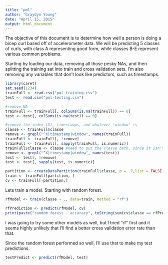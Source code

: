 ```yaml
---
title: "pml"
author: "Graydyn Young"
date: "April 15, 2015"
output: html_document
---
```


The objective of this document is to determine how well a person is doing a bicep curl based off of accelerometer data.  We will be predicting 5 classes of curls, with class A representing good form, while classes B-E represent various common problems.

Starting by loading our data, removing all those pesky NAs, and then splitting the training set into train and cross validation sets.
I'm also removing any variables that don't look like predictors, such as timestamps.
```r
library(caret)
set.seed(1234)
trainFull <- read.csv("pml-training.csv")
test <- read.csv("pml-testing.csv")

#remove NA
trainFull <- trainFull[, colSums(is.na(trainFull)) == 0] 
test <- test[, colSums(is.na(test)) == 0] 

#remove the index (X), timestamps, and whatever 'window' is
classe <- trainFull$classe
remove <- grepl("^X|timestamp|window", names(trainFull))
trainFull <- trainFull[, !remove]
trainFull <- trainFull[, sapply(trainFull, is.numeric)]
trainFull$classe <- classe #need to put the classe back, since it isn't numeric
remove <- grepl("^X|timestamp|window", names(test))
test <- test[, !remove]
test <- test[, sapply(test, is.numeric)]

partition <- createDataPartition(trainFull$classe, p = .7,list = FALSE,times = 1)
train <- trainFull[partition, ]
cv <- trainFull[-partition,]
```

Lets train a model.  Starting with random forest.
```r
rfModel <- train(classe ~ ., data=train, method = "rf")
```

```r
rfPrediction <- predict(rfModel, cv)
print(paste("random forest - accuracy", toString(sum(cv$classe == rfPrediction) / nrow(cv)), " -expected out of sample error", toString(1 - sum(cv$classe == rfPrediction) / nrow(cv))))
```

I was going to try some other models as well, but I tried "rf" first and it seems highly unlikely that I'll find a better cross validation error rate than that.

Since the random forest performed so well, I'll use that to make my test predictions.

```r
testPredict <- predict(rfModel, test)
```